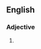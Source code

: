 {{also|fat-free}}
==English==

===Adjective===
{{en-adj|head=[[fat]] [[free]]|-}}

# {{alternative form of|fat-free|lang=en}}